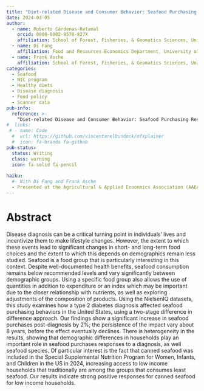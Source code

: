 ```yaml
---
title: "Diet-related Disease and Consumer Behavior: Seafood Purchasing Responses to Type 2 Diabetes Diagnosis"
date: 2024-03-05
author:
  - name: Roberto Cárdenas-Retamal
    orcid: 0000-0002-9578-827X
    affiliation: School of Forest, Fisheries, & Geomatics Sciences, University of Florida
  - name: Di Fang
    affiliation: Food and Resources Economics Department, University of Florida
  - name: Frank Asche
    affiliation: School of Forest, Fisheries, & Geomatics Sciences, University of Florida
categories:
  - Seafood 
  - WIC program
  - Healthy diets
  - Disease diagnosis
  - Food policy 
  - Scanner data
pub-info:
  reference: >-
    “Diet-related Disease and Consumer Behavior: Seafood Purchasing Responses to Type 2 Diabetes Diagnosis”
#  links:
 # - name: Code
  #  url: https://github.com/vincentarelbundock/mfxplainer
  #  icon: fa-brands fa-github
pub-status: 
  status: Writing
  class: warning
  icon: fa-solid fa-pencil
  
haiku: 
  #- With Di Fang and Frank Asche
  - Presented at the Agricultural & Applied Ecoonmics Association (AAEA) 2024 conference in New Orleans
---
```


# Abstract 

Disease diagnosis can be a critical turning point in individuals’ lives and incentivize them to make lifestyle changes. However, the extent to which these events lead to significant changes in short- and long-term food choices and the extent to which this depends on demographics remain less studied. Seafood is a food group that is particularly interesting in this context. Despite well-documented health benefits, seafood consumption remains below recommended levels and vary significantly between demographic groups. Using a specific food group also allows the use of quantities in addition to expenditure or an index which may be important due to the closer relationship with nutrients, as well as exploring adjustments of the composition of products. Using the NielsenIQ datasets, this study examines how a type 2 diabetes diagnosis affected seafood purchasing behaviors in the United States, using a two-stage difference in difference approach. Our findings show a significant increase in seafood purchases post-diagnosis by 2%; the persistence of the impact vary about 8 years, before the effect eventually declines. There is heterogeneity in the results, showing that demographic differences in households play an important role in seafood purchases responses to a diagnosis, as well seafood species. Of particular interest is the fact that canned seafood was included in the Special Supplemental Nutrition Program for Women, Infants, and Children in the US in 2024, increasing access to low income households that traditionally are among the groups that consumes least seafood. Our results indicate strong positive responses for canned seafood for low income households.
